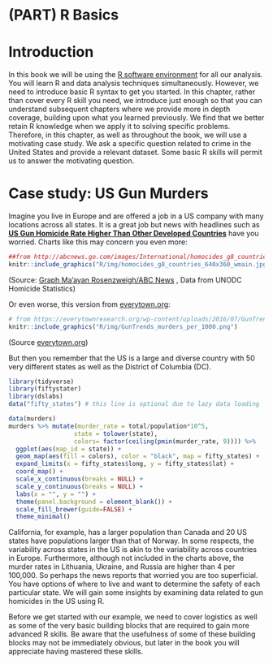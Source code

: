 # (PART) R Basics  {-}

# Introduction

In this book we will be using the
[R software environment](https://cran.r-project.org/) for all our
analysis. You will learn R and data analysis techniques simultaneously. However, we need to introduce basic R syntax to get you started. In this chapter, rather than cover every R skill you need, we introduce just enough so that you can understand subsequent chapters where we provide more in depth coverage, building upon what you learned previously. We find that we better retain R knowledge when we apply it to solving specific problems. Therefore, in this chapter, as well as throughout the book, we will use a motivating case study. We ask a specific question related to crime in the United States and provide a relevant dataset. Some basic R skills will permit us to answer the motivating question. 


#  Case study: US Gun Murders

Imagine you live in Europe and are offered a job in a US company with many locations across all states. It is a great job but news with headlines such as [**US Gun Homicide Rate Higher Than Other Developed Countries**](http://abcnews.go.com/blogs/headlines/2012/12/us-gun-ownership-homicide-rate-higher-than-other-developed-countries/) have you worried. Charts like this may concern you even more:


```r
##from http://abcnews.go.com/images/International/homocides_g8_countries_640x360_wmain.jpg
knitr::include_graphics("R/img/homocides_g8_countries_640x360_wmain.jpg")
```

(Source:
[Graph Ma’ayan Rosenzweigh/ABC News](https://abcnews.go.com/blogs/headlines/2012/12/us-gun-ownership-homicide-rate-higher-than-other-developed-countries/) , Data from UNODC Homicide Statistics)

Or even worse, this version from [everytown.org](https://everytownresearch.org):

```r
# from https://everytownresearch.org/wp-content/uploads/2016/07/GunTrends_murders_per_1000.png
knitr::include_graphics("R/img/GunTrends_murders_per_1000.png")
```

(Source  [everytown.org](https://everytownresearch.org))

But then you remember that the US is a large and diverse country with 50 very different states as well as the District of Columbia (DC). 
 
```r
library(tidyverse)
library(fiftystater)
library(dslabs)
data("fifty_states") # this line is optional due to lazy data loading

data(murders) 
murders %>% mutate(murder_rate = total/population*10^5,
                  state = tolower(state), 
                  colors= factor(ceiling(pmin(murder_rate, 9)))) %>%
  ggplot(aes(map_id = state)) + 
  geom_map(aes(fill = colors), color = "black", map = fifty_states) + 
  expand_limits(x = fifty_states$long, y = fifty_states$lat) +
  coord_map() +
  scale_x_continuous(breaks = NULL) + 
  scale_y_continuous(breaks = NULL) +
  labs(x = "", y = "") +
  theme(panel.background = element_blank()) + 
  scale_fill_brewer(guide=FALSE) +
  theme_minimal()
```


California, for example, has a larger population than Canada and 20 US states have populations larger than that of Norway. In some respects, the variability across states in the US is akin to the variability across countries in Europe. Furthermore, although not included in the charts above, the murder rates in Lithuania, Ukraine, and Russia are higher than 4 per 100,000. So perhaps the news reports that worried you are too superficial. You have options of where to live and want to determine the safety of each particular state. We will gain some insights by examining data related to gun homicides in the US using R. 

Before we get started with our example, we need to cover logistics as well as some of the very basic building blocks that are required to gain more advanced R skills. Be aware that the usefulness of some of these building blocks may not be immediately obvious, but later in the book you will appreciate having mastered these skills.

